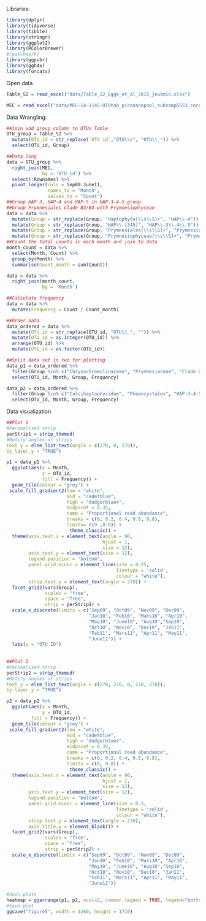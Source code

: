 Libraries:
```r
library(dplyr)
library(tidyverse)
library(tibble)
library(stringr)
library(ggplot2)
library(RColorBrewer)
#(patchwork)
library(ggpubr)
library(ggh4x)
library(forcats)
```
Open data
```r
Table_S2 = read_excel("data/Table_S2_Egge_et_al_2015_jeukmic.xlsx")

MEC = read_excel("data/MEC-14-1145-OTUtab_piconanopool_subsamp5553_correctversion.xls")
```
Data Wrangling:
```r
##Join add group column to OTUs Table
OTU_group = Table_S2 %>%
  mutate(OTU_id = str_replace(`OTU id`,"OTU\\s", "OTU\\_")) %>% 
  select(OTU_id, Group)

##Data long
data = OTU_group %>%
  right_join(MEC,
             by = 'OTU_id') %>% 
  select(!Rownames) %>% 
  pivot_longer(cols = Sep09:June11,
               names_to = "Month",
               values_to = "Count")
##Group HAP-3, HAP-4 and HAP-5 in HAP-3-4-5 group
##Group Prymnesiales Clade B3/B4 with Prymnesiophyceae
data = data %>%
  mutate(Group = str_replace(Group, "Haptophyta[\\s\\S]+", "HAP\\-4")) %>% 
  mutate(Group = str_replace(Group, "HAP\\-[345]", "HAP\\-3\\-4\\-5")) %>% 
  mutate(Group = str_replace(Group, "Prymnesiales[\\s\\S]+", "Prymnesiophyceae")) %>%
  mutate(Group = str_replace(Group, "Prymnesiophyceae[\\s\\S]+", "Prymnesiophyceae"))
##Count the total counts in each month and join to data
month_count = data %>% 
  select(Month, Count) %>% 
  group_by(Month) %>% 
  summarise(Count_month = sum(Count))

data = data %>%
  right_join(month_count,
             by = 'Month')

##Calculate frequency
data = data %>% 
  mutate(Frequency = Count / Count_month)

##Order data
data_ordered = data %>% 
  mutate(OTU_id = str_replace(OTU_id, "OTU\\_", "")) %>% 
  mutate(OTU_id = as.integer(OTU_id)) %>% 
  arrange(OTU_id) %>% 
  mutate(OTU_id = as.factor(OTU_id))

##Split data set in two for plotting
data_p1 = data_ordered %>% 
  filter(Group %in% c("Chrysochromulinaceae", "Prymnesiaceae", "Clade D")) %>%
  select(OTU_id, Month, Group, Frequency)

data_p2 = data_ordered %>% 
  filter(Group %in% c("Calcihaptophycidae", "Phaeocystales", "HAP-3-4-5", "Pavlovales", "Prymnesiophyceae")) %>% 
  select(OTU_id, Month, Group, Frequency)
```
Data visualization
```r
##Plot 1
#Peronalised strip
perStrip1 = strip_themed(
#Modify angles of strips
text_y = elem_list_text(angle = c(270, 0, 270)),
by_layer_y = "TRUE")

p1 = data_p1 %>%
  ggplot(aes(x = Month,
             y = OTU_id,
             fill = Frequency)) +
  geom_tile(colour = "grey") +
 scale_fill_gradient2(low = "white",
                      mid = "cadetblue",
                      high = "dodgerblue4",
                      midpoint = 0.35,
                      name = "Proportional read abundance",
                      breaks = c(0, 0.2, 0.4, 0.6, 0.8),
                      limits= c(0 ,0.8)) +
                       theme_classic() +
  theme(axis.text.x = element_text(angle = 90, 
                                   hjust = 1,
                                   size = 12),
        axis.text.y = element_text(size = 12),
        legend.position = "bottom",
        panel.grid.minor = element_line(size = 0.25,
                                        linetype = 'solid',
                                        colour = "white"),
        strip.text.y = element_text(angle = 270)) +
  facet_grid2(vars(Group),
              scales = "free",
              space = "free",
              strip = perStrip1) +
  scale_x_discrete(limits = c("Sep09", "Oct09", "Nov09", "Dec09",
                              "Jan10", "Feb10", "Mars10", "Apr10", 
                              "May10", "June10", "Aug10","Sep10",
                              "Oct10", "Nov10", "Dec10", "Jan11",
                              "Feb11", "Mars11", "Apr11", "May11",
                              "June11")) +
  labs(y = "OTU ID")
  
  
##Plot 2
#Peronalised strip
perStrip2 = strip_themed(
#Modify angles of strips
text_y = elem_list_text(angle = c(270, 270, 0, 270, 270)),
by_layer_y = "TRUE")

p2 = data_p2 %>%
  ggplot(aes(x = Month,
             y = OTU_id,
         fill = Frequency)) +
  geom_tile(colour = "grey") +
 scale_fill_gradient2(low = "white",
                      mid = "cadetblue",
                      high = "dodgerblue4",
                      midpoint = 0.35,
                      name = "Proportional read abundance",
                      breaks = c(0, 0.2, 0.4, 0.6, 0.8),
                      limits = c(0, 0.8)) +
                       theme_classic() +
  theme(axis.text.x = element_text(angle = 90, 
                                   hjust = 1,
                                   size = 12),
        axis.text.y = element_text(size = 12),
        legend.position = "bottom",
        panel.grid.minor = element_line(size = 0.3,
                                        linetype = 'solid',
                                        colour = "white"),
        strip.text.y = element_text(angle = 270),
        axis.title.y = element_blank()) +
  facet_grid2(vars(Group),
              scales = "free",
              space = "free",
              strip = perStrip2) +
  scale_x_discrete(limits = c("Sep09", "Oct09", "Nov09", "Dec09",
                              "Jan10", "Feb10", "Mars10", "Apr10", 
                              "May10", "June10", "Aug10","Sep10",
                              "Oct10", "Nov10", "Dec10", "Jan11",
                              "Feb11", "Mars11", "Apr11", "May11",
                              "June11"))

#Join plots
heatmap = ggarrange(p1, p2, ncol=2, common.legend = TRUE, legend="bottom")
#Save plot
ggsave("figure5", width = 1260, height = 1710)
```

  
  